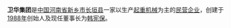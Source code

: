 {{多個問題|
{{update|time=2020-04-23T06:48:43+00:00}}
{{expand|time=2011-06-08T09:21:36+00:00}}
{{unreferenced|time=2011-06-08T09:21:36+00:00}}
}}
'''卫华集团'''是[[中国|中国]][[河南省|河南省]][[新乡市|新乡市]][[长垣县|长垣县]]一家以生产[[起重机|起重机械]]为主的[[民营企业|民营企业]]，创建于[[1988年|1988年]]创始人及现任董事长为[[韩宪保|韩宪保]]。